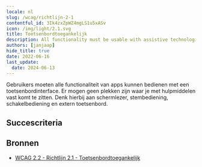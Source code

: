 ```yaml
---
locale: nl
slug: /wcag/richtlijn-2-1
contentful_id: 3Ik4zxZpWZ4mgLS1u5xASv
icon: /img/light/2.1.svg
title: Toetsenbordtoegankelijk
description: All functionality must be usable with assistive technologies.
authors: [janjaap]
hide_title: true
date: 2022-06-16
last_update:
  date: 2024-06-13
---
```


<Hero
  title="Toetsenbordtoegankelijk"
  image="/img/light/2.1.svg"
  alt="WCAG 2.1 - Logo"
  prefix="Richtlijn 2.1"
/>

Gebruikers moeten alle functionaliteit van apps kunnen bedienen met een toetsenbordinterface. Er mogen geen plekken zijn waar je met hulpmiddelen vast komt te zitten. Denk hierbij aan schermlezer, stembediening, schakelbediening en extern toetsenbord.

## Succescriteria

<LinkList title="Succescriteria" isHighlighted={true}>
  <LinkListItem
    url="/nl/richtlijnen/wcag/succescriterium-2-1-1"
    title="Succescriterium 2.1.1 - Toetsenbord"
    label="Toetsenbord"
    description="Ensure that all functionality in the app can be used with assistive technologies."
    image="/img/light/2.1.1.svg"
    alt="WCAG 2.1.1 - Logo"
  />
  <LinkListItem
    url="/nl/richtlijnen/wcag/succescriterium-2-1-2"
    title="Succescriterium 2.1.2 - Geen toetsenbordval"
    label="Geen toetsenbordval"
    description="Ensure users of assistive technologies can't get stuck anywhere in the app."
    image="/img/light/2.1.2.svg"
    alt="WCAG 2.1.2 - Logo"
  />
  <LinkListItem
    url="/nl/richtlijnen/wcag/succescriterium-2-1-3"
    title="Succescriterium 2.1.3 - Toetsenbord (geen uitzondering)"
    label="Toetsenbord (geen uitzondering)"
    description="All functionality of the content must be operable through a keyboard interface without requiring specific timings for individual keystrokes."
    image="/img/light/2.1.3.svg"
    alt="WCAG 2.1.3 icon"
  />
  <LinkListItem
    url="/nl/richtlijnen/wcag/succescriterium-2-1-4"
    title="Succescriterium 2.1.4 - Enkel teken sneltoetsen"
    label="Enkel teken sneltoetsen"
    description="Ensure that shortcuts cannot be accidentally activated when using assistive technologies."
    image="/img/light/2.1.4.svg"
    alt="WCAG 2.1.4 - Logo"
  />
</LinkList>

## Bronnen

- [WCAG 2.2 - Richtlijn 2.1 - Toetsenbordtoegankelijk](https://www.w3.org/Translations/WCAG22-nl/#toetsenbordtoegankelijk)
